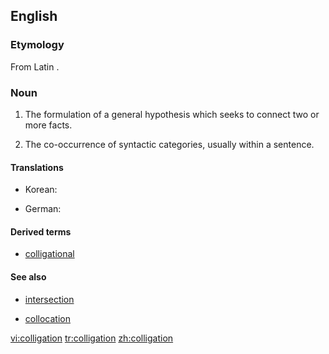 ==English==

===Etymology===

From Latin {{term|lang=la|colligatio}}.

===Noun===
{{en-noun}}

# {{logic}} The formulation of a general hypothesis which seeks to connect two or more facts.
# {{linguistics}} The co-occurrence of syntactic categories, usually within a sentence. 

====Translations====
{{trans-top|formulation of a general hypothesis}}
*Korean: {{t|ko|종합|tr=jonghap}}
{{trans-bottom}}

{{trans-top|co-occurrence of syntactic categories}}
*German: {{t|de|Kolligation|m}}
{{trans-bottom}}

====Derived terms====
*[[colligational]]

====See also====
*{{sense|logic}} [[intersection]] 
*{{sense|linguistics}} [[collocation]]

[[vi:colligation]]
[[tr:colligation]]
[[zh:colligation]]